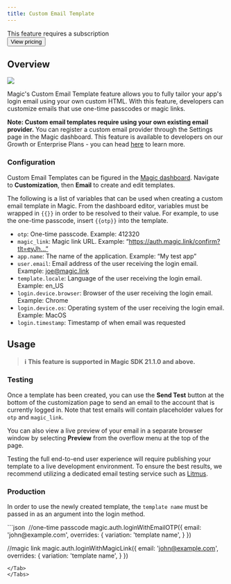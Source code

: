 ```yaml
---
title: Custom Email Template
---
```



<Card>
  This feature requires a subscription
  <br />
  <Button href="https://magic.link/pricing#features">View pricing</Button>
</Card>

## Overview

<Frame>
  <img src="/images/image.png" />
</Frame>

Magic's Custom Email Template feature allows you to fully tailor your app's login email using your own custom HTML. With this feature, developers can customize emails that use one-time passcodes or magic links.

**Note: Custom email templates require using your own existing email provider.** You can register a custom email provider through the Settings page in the Magic dashboard. This feature is available to developers on our Growth or Enterprise Plans - you can head [here](https://magic.link/pricing) to learn more.

### Configuration

Custom Email Templates can be figured in the [Magic dashboard](https://dashboard.magic.link). Navigate to **Customization**, then **Email** to create and edit templates.

The following is a list of variables that can be used when creating a custom email template in Magic. From the dashboard editor, variables must be wrapped in `{{}}` in order to be resolved to their value. For example, to use the one-time passcode, insert `{{otp}}` into the template.

- `otp`: One-time passcode. Example: 412320
- `magic_link`: Magic link URL. Example: “https://auth.magic.link/confirm?tlt=eyJh…”
- `app.name`: The name of the application. Example: “My test app”
- `user.email`: Email address of the user receiving the login email. Example: joe@magic.link
- `template.locale`: Language of the user receiving the login email. Example: en_US
- `login.device.browser`: Browser of the user receiving the login email. Example: Chrome
- `login.device.os`: Operating system of the user receiving the login email. Example: MacOS
- `login.timestamp`: Timestamp of when email was requested

## Usage

> ⁠**ℹ️** **This feature is supported in Magic SDK 21.1.0 and above.**

### Testing

Once a template has been created, you can use the **Send Test** button at the bottom of the customization page to send an email to the account that is currently logged in. Note that test emails will contain placeholder values for `otp` and `magic_link`.

You can also view a live preview of your email in a separate browser window by selecting **Preview** from the overflow menu at the top of the page.

Testing the full end-to-end user experience will require publishing your template to a live development environment. To ensure the best results, we recommend utilizing a dedicated email testing service such as [Litmus](https://www.litmus.com/).

### Production

In order to use the newly created template, the `template name` must be passed in as an argument into the login method.

<Tabs>
<Tab title="Javascript">
```json
⁠
⁠//one-time passcode
magic.auth.loginWithEmailOTP({
  email: 'john@example.com',
  overrides: {
    variation: 'template name',
  }
})⁠

//magic link⁠
magic.auth.loginWithMagicLink({
email: 'john@example.com',
overrides: {
variation: 'template name',
}
})
⁠

```
</Tab>
</Tabs>


```
